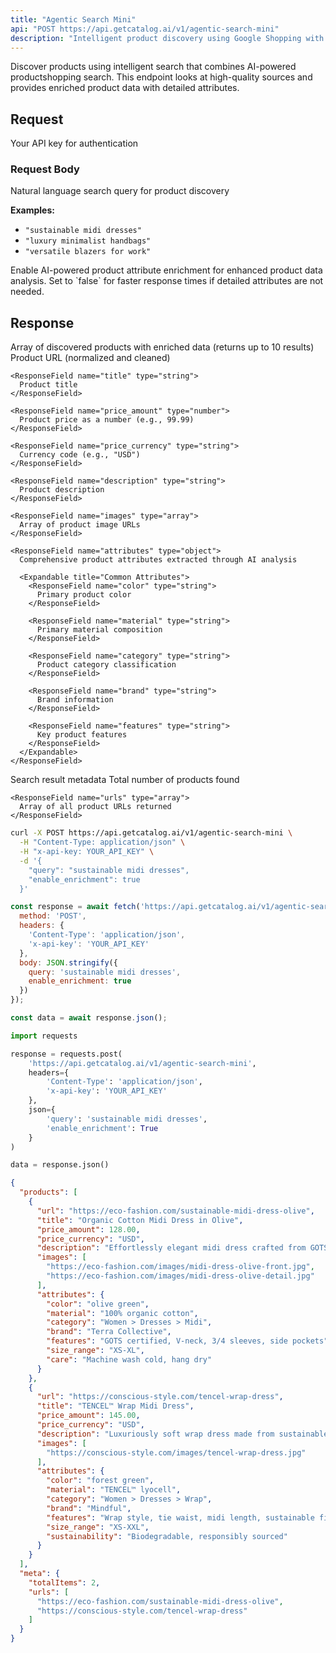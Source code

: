 ```yaml
---
title: "Agentic Search Mini"
api: "POST https://api.getcatalog.ai/v1/agentic-search-mini"
description: "Intelligent product discovery using Google Shopping with AI-powered analysis"
---
```


Discover products using intelligent search that combines AI-powered productshopping search. This endpoint looks at high-quality sources and provides enriched product data with detailed attributes.

## Request

<ParamField header="x-api-key" type="string" required>
  Your API key for authentication
</ParamField>

### Request Body

<ParamField body="query" type="string" required>
  Natural language search query for product discovery
  
  **Examples:**
  - `"sustainable midi dresses"`
  - `"luxury minimalist handbags"`
  - `"versatile blazers for work"`
</ParamField>

<ParamField body="enable_enrichment" type="boolean" default="true">
  Enable AI-powered product attribute enrichment for enhanced product data analysis. Set to `false` for faster response times if detailed attributes are not needed.
</ParamField>

## Response

<ResponseField name="products" type="array">
  Array of discovered products with enriched data (returns up to 10 results)
  
  <Expandable title="Product Properties">
    <ResponseField name="url" type="string">
      Product URL (normalized and cleaned)
    </ResponseField>
    
    <ResponseField name="title" type="string">
      Product title
    </ResponseField>
    
    <ResponseField name="price_amount" type="number">
      Product price as a number (e.g., 99.99)
    </ResponseField>
    
    <ResponseField name="price_currency" type="string">
      Currency code (e.g., "USD")
    </ResponseField>
    
    <ResponseField name="description" type="string">
      Product description
    </ResponseField>
    
    <ResponseField name="images" type="array">
      Array of product image URLs
    </ResponseField>
    
    <ResponseField name="attributes" type="object">
      Comprehensive product attributes extracted through AI analysis
      
      <Expandable title="Common Attributes">
        <ResponseField name="color" type="string">
          Primary product color
        </ResponseField>
        
        <ResponseField name="material" type="string">
          Primary material composition
        </ResponseField>
        
        <ResponseField name="category" type="string">
          Product category classification
        </ResponseField>
        
        <ResponseField name="brand" type="string">
          Brand information
        </ResponseField>
        
        <ResponseField name="features" type="string">
          Key product features
        </ResponseField>
      </Expandable>
    </ResponseField>
  </Expandable>
</ResponseField>

<ResponseField name="meta" type="object">
  Search result metadata
  
  <Expandable title="Meta Properties">
    <ResponseField name="totalItems" type="number">
      Total number of products found
    </ResponseField>
    
    <ResponseField name="urls" type="array">
      Array of all product URLs returned
    </ResponseField>
  </Expandable>
</ResponseField>

<RequestExample>

```bash cURL
curl -X POST https://api.getcatalog.ai/v1/agentic-search-mini \
  -H "Content-Type: application/json" \
  -H "x-api-key: YOUR_API_KEY" \
  -d '{
    "query": "sustainable midi dresses",
    "enable_enrichment": true
  }'
```

```javascript JavaScript
const response = await fetch('https://api.getcatalog.ai/v1/agentic-search-mini', {
  method: 'POST',
  headers: {
    'Content-Type': 'application/json',
    'x-api-key': 'YOUR_API_KEY'
  },
  body: JSON.stringify({
    query: 'sustainable midi dresses',
    enable_enrichment: true
  })
});

const data = await response.json();
```

```python Python
import requests

response = requests.post(
    'https://api.getcatalog.ai/v1/agentic-search-mini',
    headers={
        'Content-Type': 'application/json',
        'x-api-key': 'YOUR_API_KEY'
    },
    json={
        'query': 'sustainable midi dresses',
        'enable_enrichment': True
    }
)

data = response.json()
```

</RequestExample>

<ResponseExample>

```json Success Response
{
  "products": [
    {
      "url": "https://eco-fashion.com/sustainable-midi-dress-olive",
      "title": "Organic Cotton Midi Dress in Olive",
      "price_amount": 128.00,
      "price_currency": "USD",
      "description": "Effortlessly elegant midi dress crafted from GOTS-certified organic cotton with a flattering A-line silhouette.",
      "images": [
        "https://eco-fashion.com/images/midi-dress-olive-front.jpg",
        "https://eco-fashion.com/images/midi-dress-olive-detail.jpg"
      ],
      "attributes": {
        "color": "olive green",
        "material": "100% organic cotton",
        "category": "Women > Dresses > Midi",
        "brand": "Terra Collective",
        "features": "GOTS certified, V-neck, 3/4 sleeves, side pockets",
        "size_range": "XS-XL",
        "care": "Machine wash cold, hang dry"
      }
    },
    {
      "url": "https://conscious-style.com/tencel-wrap-dress",
      "title": "TENCEL™ Wrap Midi Dress",
      "price_amount": 145.00,
      "price_currency": "USD",
      "description": "Luxuriously soft wrap dress made from sustainable TENCEL™ lyocell with an adjustable tie waist.",
      "images": [
        "https://conscious-style.com/images/tencel-wrap-dress.jpg"
      ],
      "attributes": {
        "color": "forest green",
        "material": "TENCEL™ lyocell",
        "category": "Women > Dresses > Wrap",
        "brand": "Mindful",
        "features": "Wrap style, tie waist, midi length, sustainable fiber",
        "size_range": "XS-XXL",
        "sustainability": "Biodegradable, responsibly sourced"
      }
    }
  ],
  "meta": {
    "totalItems": 2,
    "urls": [
      "https://eco-fashion.com/sustainable-midi-dress-olive",
      "https://conscious-style.com/tencel-wrap-dress"
    ]
  }
}
```

</ResponseExample>